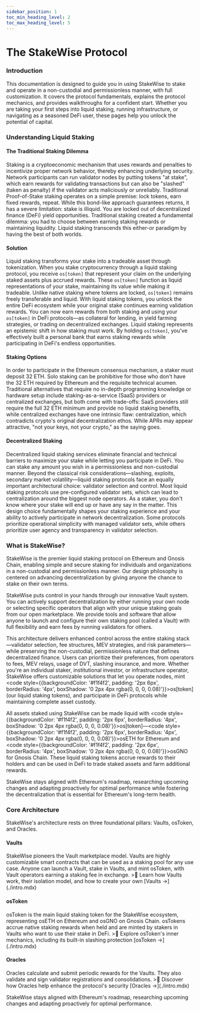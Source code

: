 ```yaml
---
sidebar_position: 1
toc_min_heading_level: 2
toc_max_heading_level: 5
---
```


# The StakeWise Protocol

<h3>Introduction</h3>

This documentation is designed to guide you in using StakeWise to stake and operate in a non-custodial and permissionless manner, with full customization. It covers the protocol fundamentals, explains the protocol mechanics, and provides walkthroughs for a confident start.
Whether you are taking your first steps into liquid staking, running infrastructure, or navigating as a seasoned DeFi user, these pages help you unlock the potential of capital.

<h3>Understanding Liquid Staking</h3>

<h4>The Traditional Staking Dilemma</h4>
Staking is a cryptoeconomic mechanism that uses rewards and penalties to incentivize proper network behavior, thereby enhancing underlying security. Network participants can run validator nodes by putting tokens "at stake", which earn rewards for validating transactions but can also be "slashed" (taken as penalty) if the validator acts maliciously or unreliably. Traditional Proof-of-Stake staking operates on a simple premise: lock tokens, earn fixed rewards, repeat. While this bond-like approach guarantees returns, it has a severe limitation: stake is illiquid. You are locked out of decentralized finance (DeFi) yield opportunities. Traditional staking created a fundamental dilemma: you had to choose between earning staking rewards or maintaining liquidity. Liquid staking transcends this either-or paradigm by having the best of both worlds.

<h4>Solution</h4>
Liquid staking transforms your stake into a tradeable asset through tokenization. When you stake cryptocurrency through a liquid staking protocol, you receive <code style={{backgroundColor: '#f1f4f2', padding: '2px 6px', borderRadius: '4px', boxShadow: '0 2px 4px rgba(0, 0, 0, 0.08)'}}>os[token]</code> that represent your claim on the underlying staked assets plus accrued rewards. These <code style={{backgroundColor: '#f1f4f2', padding: '2px 6px', borderRadius: '4px', boxShadow: '0 2px 4px rgba(0, 0, 0, 0.08)'}}>os[token]</code> function as liquid representations of your stake, maintaining its value while making it tradeable. Unlike native staking where tokens are locked, <code style={{backgroundColor: '#f1f4f2', padding: '2px 6px', borderRadius: '4px', boxShadow: '0 2px 4px rgba(0, 0, 0, 0.08)'}}>os[token]</code> remains freely transferable and liquid. With liquid staking tokens, you unlock the entire DeFi ecosystem while your original stake continues earning validation rewards. You can now earn rewards from both staking and using your <code style={{backgroundColor: '#f1f4f2', padding: '2px 6px', borderRadius: '4px', boxShadow: '0 2px 4px rgba(0, 0, 0, 0.08)'}}>os[token]</code> in DeFi protocols—as collateral for lending, in yield farming strategies, or trading on decentralized exchanges. Liquid staking represents an epistemic shift in how staking must work. By holding <code style={{backgroundColor: '#f1f4f2', padding: '2px 6px', borderRadius: '4px', boxShadow: '0 2px 4px rgba(0, 0, 0, 0.08)'}}>os[token]</code>, you've effectively built a personal bank that earns staking rewards while participating in DeFi's endless opportunities.

<h4>Staking Options</h4>
In order to participate in the Ethereum consensus mechanism, a staker must deposit 32 ETH. Solo staking can be prohibitive for those who don't have the 32 ETH required by Ethereum and the requisite technical acumen. Traditional alternatives that require no in-depth programming knowledge or hardware setup include staking-as-a-service (SaaS) providers or centralized exchanges, but both come with trade-offs: SaaS providers still require the full 32 ETH minimum and provide no liquid staking benefits, while centralized exchanges have one intrinsic flaw: centralization, which contradicts crypto's original decentralization ethos. While APRs may appear attractive, "not your keys, not your crypto," as the saying goes.

<h4>Decentralized Staking</h4>
Decentralized liquid staking services eliminate financial and technical barriers to maximize your stake while letting you participate in DeFi. You can stake any amount you wish in a permissionless and non-custodial manner. Beyond the classical risk considerations—slashing, exploits, secondary market volatility—liquid staking protocols face an equally important architectural choice: validator selection and control. Most liquid staking protocols use pre-configured validator sets, which can lead to centralization around the biggest node operators. As a staker, you don't know where your stake will end up or have any say in the matter. This design choice fundamentally shapes your staking experience and your ability to actively participate in network decentralization. Some protocols prioritize operational simplicity with managed validator sets, while others prioritize user agency and transparency in validator selection.

<h3>What is StakeWise?</h3>

StakeWise is the premier liquid staking protocol on Ethereum and Gnosis Chain, enabling simple and secure staking for individuals and organizations in a non-custodial and permissionless manner. Our design philosophy is centered on advancing decentralization by giving anyone the chance to stake on their own terms.

StakeWise puts control in your hands through our innovative Vault system. You can actively support decentralization by either running your own node or selecting specific operators that align with your unique staking goals from our open marketplace. We provide tools and software that allow anyone to launch and configure their own staking pool (called a Vault) with full flexibility and earn fees by running validators for others.

This architecture delivers enhanced control across the entire staking stack—validator selection, fee structures, MEV strategies, and risk parameters—while preserving the non-custodial, permissionless nature that defines decentralized finance. Users can prioritize their preferences, from operators to fees, MEV relays, usage of DVT, slashing insurance, and more. Whether you're an individual staker, institutional investor, or infrastructure operator, StakeWise offers customizable solutions that let you operate nodes, mint <code style={{backgroundColor: '#f1f4f2', padding: '2px 6px', borderRadius: '4px', boxShadow: '0 2px 4px rgba(0, 0, 0, 0.08)'}}>os[token]</code> (our liquid staking tokens), and participate in DeFi protocols while maintaining complete asset custody.

All assets staked using StakeWise can be made liquid with <code style={{backgroundColor: '#f1f4f2', padding: '2px 6px', borderRadius: '4px', boxShadow: '0 2px 4px rgba(0, 0, 0, 0.08)'}}>os[token]</code>—<code style={{backgroundColor: '#f1f4f2', padding: '2px 6px', borderRadius: '4px', boxShadow: '0 2px 4px rgba(0, 0, 0, 0.08)'}}>osETH</code> for Ethereum and <code style={{backgroundColor: '#f1f4f2', padding: '2px 6px', borderRadius: '4px', boxShadow: '0 2px 4px rgba(0, 0, 0, 0.08)'}}>osGNO</code> for Gnosis Chain. These liquid staking tokens accrue rewards to their holders and can be used in DeFi to trade staked assets and farm additional rewards.

StakeWise stays aligned with Ethereum's roadmap, researching upcoming changes and adapting proactively for optimal performance while fostering the decentralization that is essential for Ethereum's long-term health.

<h3>Core Architecture</h3>

StakeWise's architecture rests on three foundational pillars: Vaults, osToken, and Oracles.

<h4>Vaults</h4>
StakeWise pioneers the Vault marketplace model. Vaults are highly customizable smart contracts that can be used as a staking pool for any use case.
Anyone can launch a Vault, stake in Vaults, and mint osToken, with Vault operators earning a staking fee in exchange.
>📝 Learn how Vaults work, their isolation model, and how to create your own [Vaults →](./intro.mdx)

<h4>osToken</h4>
osToken is the main liquid staking token for the StakeWise ecosystem, representing osETH on Ethereum and osGNO on Gnosis Chain. osTokens accrue native staking rewards when held and are minted by stakers in Vaults who want to use their stake in DeFi.
>📝 Explore osToken's inner mechanics, including its built-in slashing protection [osToken →](./intro.mdx)

<h4>Oracles</h4>
Oracles calculate and submit periodic rewards for the Vaults. They also validate and sign validator registrations and consolidations.
>📝 Discover how Oracles help enhance the protocol's security [Oracles →](./intro.mdx)

StakeWise stays aligned with Ethereum's roadmap, researching upcoming changes and adapting proactively for optimal performance.
